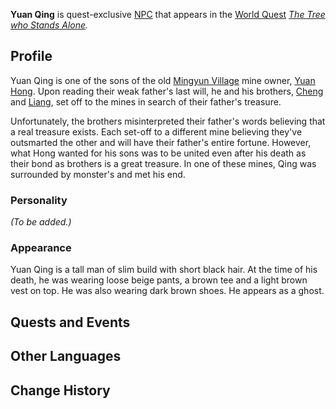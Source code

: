 {{Meta
<!-- Remove this template after adding the missing info -->
|missing_NPC_profile  = yes
}}
{{Character Infobox
|image            = NPC Yuan Qing.png
|region           = Liyue
|type             = Quest NPC
|deceased         = Past
|father           = Yuan Hong
|sibling          = Yuan Cheng
|sibling2         = Yuan Liang
}}
'''Yuan Qing''' is quest-exclusive [[NPC]] that appears in the [[World Quest]] ''[[The Tree who Stands Alone]].''

==Profile==
<!-- detailed story/lore information goes here -->
Yuan Qing is one of the sons of the old [[Mingyun Village]] mine owner, [[Yuan Hong]]. Upon reading their weak father's last will, he and his brothers, [[Yuan Cheng|Cheng]] and [[Yuan Liang|Liang]], set off to the mines in search of their father's treasure.

Unfortunately, the brothers misinterpreted their father's words believing that a real treasure exists. Each set-off to a different mine believing they've outsmarted the other and will have their father's entire fortune. However, what Hong wanted for his sons was to be united even after his death as their bond as brothers is a great treasure. In one of these mines, Qing was surrounded by monster's and met his end.

===Personality===
''(To be added.)''

===Appearance===
Yuan Qing is a tall man of slim build with short black hair. At the time of his death, he was wearing loose beige pants, a brown tee and a light brown vest on top. He was also wearing dark brown shoes. He appears as a ghost.

==Quests and Events==
{{Quests and Events}}

==Other Languages==
{{Other Languages
|default_hidden = 1
|en      = Yuan Qing
|zhs     = 元青
|zhs_rm  = Yuán Qīng
|zht     = 元青
|zht_rm  = Yuán Qīng
|ja      = 元青
|ja_rm   = Gen Sei{{Assumed}}
|ko      = 원청
|ko_rm   = Woncheong
|es      = Yuan Ching
|fr      = Yuan Qing
|ru      = Юань Цин
|th      = Yuan Qing
|vi      = Yuanqing
|de      = Yuan Qing
|id      = Yuan Qing
|pt      = Yuanqing
|tr      = Yuan Qing
|it      = Yuan Qing
}}

==Change History==
{{Change History|1.0}}